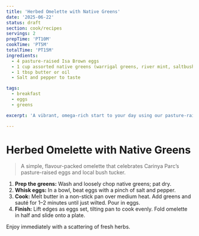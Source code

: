 ```yaml
---
title: 'Herbed Omelette with Native Greens'
date: '2025-06-22'
status: draft
section: cook/recipes
servings: 2
prepTime: 'PT10M'
cookTime: 'PT5M'
totalTime: 'PT15M'
ingredients:
  - 4 pasture-raised Isa Brown eggs
  - 1 cup assorted native greens (warrigal greens, river mint, saltbush)
  - 1 tbsp butter or oil
  - Salt and pepper to taste

tags:
  - breakfast
  - eggs
  - greens

excerpt: 'A vibrant, omega-rich start to your day using our pasture-raised eggs and foraged native greens.'

---
```


# Herbed Omelette with Native Greens

> A simple, flavour-packed omelette that celebrates Carinya Parc’s pasture-raised eggs and local bush tucker.

1. **Prep the greens:** Wash and loosely chop native greens; pat dry.
2. **Whisk eggs:** In a bowl, beat eggs with a pinch of salt and pepper.
3. **Cook:** Melt butter in a non-stick pan over medium heat. Add greens and sauté for 1–2 minutes until just wilted. Pour in eggs.
4. **Finish:** Lift edges as eggs set, tilting pan to cook evenly. Fold omelette in half and slide onto a plate.

Enjoy immediately with a scattering of fresh herbs.
